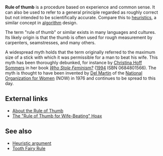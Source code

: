 '''Rule of thumb''' is a procedure based on experience and common sense. It can also be used to refer to a general principle regarded as roughly correct but not intended to be scientifically accurate. Compare this to [[heuristic]]s, a similar concept in [[algorithm]] design.

The term "rule of thumb" or similar exists in many languages and cultures. Its likely origin is that the thumb is often used for rough measurement by carpenters, seamstresses, and many others.

A widespread myth holds that the term originally referred to the maximum size of a stick with which it was permissible for a man to beat his wife. This myth has been thoroughly debunked, for instance by [[Christina Hoff Sommers]] in her book ''[[Who Stole Feminism?]]'' ([[1994]] ISBN 0684801566). The myth is thought to have been invented by [[Del Martin]] of the [[National Organization for Women]] (NOW) in 1976 and continues to be spread to this day. 

== External links ==
*[http://www.canlaw.com/rights/thumbrul.htm About the Rule of Thumb]
*[http://www.debunker.com/texts/ruleofthumb.html The "Rule of Thumb for Wife-Beating" Hoax]

== See also ==
*[[Heuristic argument]]
*[[Tooth Fairy Rule]]